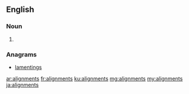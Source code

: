 ==English==

===Noun===
{{head|en|noun plural form}}

# {{plural of|alignment|lang=en}}

===Anagrams===
* [[lamentings]]

[[ar:alignments]]
[[fr:alignments]]
[[ku:alignments]]
[[mg:alignments]]
[[my:alignments]]
[[ja:alignments]]